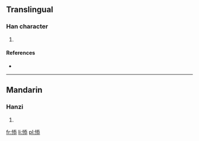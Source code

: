 ==Translingual==

===Han character===
{{Han char|rn=61|rad=心|as=08|sn=11|four=9203<sub>3</sub>|canj=心竹大心 (PHKP)}}

# {{defn|Han|sort=心08}}

====References====
* {{Han ref|kx=0389.220|dkj=10747|dj=0723.080|hdz=42313.010|uh=60BF|ud=24767|bh=D562|bd=54626}}

----

==Mandarin==

===Hanzi===
{{cmn-hanzi|pin=[[tiǎn]] ([[tian3]])|wg=t'ien<sup>3</sup>}}

# {{defn|Mandarin|sort=心08}}

[[fr:悿]]
[[li:悿]]
[[pl:悿]]